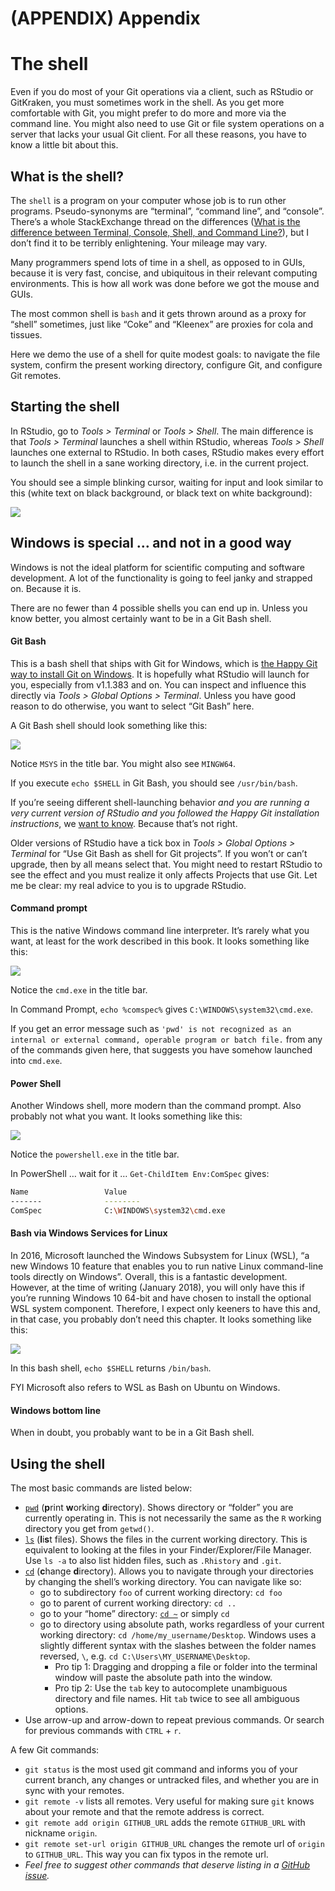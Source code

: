 # (APPENDIX) Appendix {-} 

# The shell {#shell}

Even if you do most of your Git operations via a client, such as RStudio or GitKraken, you must sometimes work in the shell. As you get more comfortable with Git, you might prefer to do more and more via the command line. You might also need to use Git or file system operations on a server that lacks your usual Git client. For all these reasons, you have to know a little bit about this.

## What is the shell?

The `shell` is a program on your computer whose job is to run other programs. Pseudo-synonyms are "terminal", "command line", and "console". There's a whole StackExchange thread on the differences ([What is the difference between Terminal, Console, Shell, and Command Line?](https://askubuntu.com/questions/506510/what-is-the-difference-between-terminal-console-shell-and-command-line)), but I don't find it to be terribly enlightening. Your mileage may vary.

Many programmers spend lots of time in a shell, as opposed to in GUIs, because it is very fast, concise, and ubiquitous in their relevant computing environments. This is how all work was done before we got the mouse and GUIs.

The most common shell is `bash` and it gets thrown around as a proxy for "shell" sometimes, just like "Coke" and "Kleenex" are proxies for cola and tissues.

Here we demo the use of a shell for quite modest goals: to navigate the file system, confirm the present working directory, configure Git, and configure Git remotes.

## Starting the shell

In RStudio, go to *Tools > Terminal* or *Tools > Shell*. The main difference is that *Tools > Terminal* launches a shell within RStudio, whereas *Tools > Shell* launches one external to RStudio. In both cases, RStudio makes every effort to launch the shell in a sane working directory, i.e. in the current project.

You should see a simple blinking cursor, waiting for input and look similar to this (white text on black background, or black text on white background):

<!-- why can bookdown not find this?!?
![](http://upload.wikimedia.org/wikipedia/commons/thumb/e/e7/Bash_screenshot.png/440px-Bash_screenshot.png)
-->

![](img/440px-Bash_screenshot.png)

## Windows is special ... and not in a good way

Windows is not the ideal platform for scientific computing and software development. A lot of the functionality is going to feel janky and strapped on. Because it is.

There are no fewer than 4 possible shells you can end up in. Unless you know better, you almost certainly want to be in a Git Bash shell.

#### Git Bash

This is a bash shell that ships with Git for Windows, which is [the Happy Git way to install Git on Windows](#install-git-windows). It is hopefully what RStudio will launch for you, especially from v1.1.383 and on. You can inspect and influence this directly via *Tools > Global Options > Terminal*. Unless you have good reason to do otherwise, you want to select "Git Bash" here.

A Git Bash shell should look something like this:

![](img/2018-01-15_git-bash.png)

Notice `MSYS` in the title bar. You might also see `MINGW64`.

If you execute `echo $SHELL` in Git Bash, you should see `/usr/bin/bash`.

If you're seeing different shell-launching behavior *and you are running a very current version of RStudio and you followed the Happy Git installation instructions*, we [want to know](https://github.com/jennybc/happy-git-with-r/issues). Because that's not right.

Older versions of RStudio have a tick box in *Tools > Global Options > Terminal* for "Use Git Bash as shell for Git projects". If you won't or can't upgrade, then by all means select that. You might need to restart RStudio to see the effect and you must realize it only affects Projects that use Git. Let me be clear: my real advice to you is to upgrade RStudio.

#### Command prompt

This is the native Windows command line interpreter. It's rarely what you want, at least for the work described in this book. It looks something like this:

![](img/2018-01-15_command-prompt.png)

Notice the `cmd.exe` in the title bar.

In Command Prompt, `echo %comspec%` gives `C:\WINDOWS\system32\cmd.exe`.

If you get an error message such as `'pwd' is not recognized as an internal or external command, operable program or batch file.` from any of the commands given here, that suggests you have somehow launched into `cmd.exe`. 

#### Power Shell

Another Windows shell, more modern than the command prompt. Also probably not what you want. It looks something like this:

![](img/2018-01-15_power-shell.png)

Notice the `powershell.exe` in the title bar.

In PowerShell ... wait for it ... `Get-ChildItem Env:ComSpec` gives:

``` bash
Name                 Value
-------              --------
ComSpec              C:\WINDOWS\system32\cmd.exe
```

#### Bash via Windows Services for Linux

In 2016, Microsoft launched the Windows Subsystem for Linux (WSL), "a new Windows 10 feature that enables you to run native Linux command-line tools directly on Windows". Overall, this is a fantastic development. However, at the time of writing (January 2018), you will only have this if you're running Windows 10 64-bit and have chosen to install the optional WSL system component. Therefore, I expect only keeners to have this and, in that case, you probably don't need this chapter. It looks something like this:

![](img/2018-01-15_bash-windows-services-for-linux.png)

In this bash shell, `echo $SHELL` returns `/bin/bash`.

FYI Microsoft also refers to WSL as Bash on Ubuntu on Windows.

#### Windows bottom line

When in doubt, you probably want to be in a Git Bash shell.

## Using the shell

The most basic commands are listed below:

* [`pwd`](https://en.wikipedia.org/wiki/Pwd) (**p**rint **w**orking **d**irectory). Shows directory or "folder" you are currently operating in. This is not necessarily the same as the `R` working directory you get from `getwd()`.
* [`ls`](https://en.wikipedia.org/wiki/Ls) (**l**i**s**t files). Shows the files in the current working directory. This is equivalent to looking at the files in your Finder/Explorer/File Manager. Use `ls -a` to also list hidden files, such as `.Rhistory` and `.git`.
* [`cd`](https://en.wikipedia.org/wiki/Cd_(command)) (**c**hange **d**irectory). Allows you to navigate through your directories by changing the shell's working directory. You can navigate like so:
  - go to subdirectory `foo` of current working directory: `cd foo`
  - go to parent of current working directory: `cd ..`
  - go to your "home" directory: [`cd ~`](http://tilde.club/~ford/tildepoint.jpg) or simply `cd`
  - go to directory using absolute path, works regardless of your current working directory: `cd /home/my_username/Desktop`. Windows uses a slightly different syntax with the slashes between the folder names reversed, `\`, e.g. `cd C:\Users\MY_USERNAME\Desktop`.
    * Pro tip 1: Dragging and dropping a file or folder into the terminal window will paste the absolute path into the window.
    * Pro tip 2: Use the `tab` key to autocomplete unambiguous directory and file names. Hit `tab` twice to see all ambiguous options.
* Use arrow-up and arrow-down to repeat previous commands. Or search for previous commands with `CTRL` + `r`.
    
A few Git commands:

* `git status` is the most used git command and informs you of your current branch,  any changes or untracked files, and whether you are in sync with your remotes.
* `git remote -v` lists all remotes. Very useful for making sure `git` knows about your remote and that the remote address is correct.
* `git remote add origin GITHUB_URL` adds the remote `GITHUB_URL` with nickname `origin`.
* `git remote set-url origin GITHUB_URL` changes the remote url of `origin` to `GITHUB_URL`. This way you can fix typos in the remote url.
* *Feel free to suggest other commands that deserve listing in a [GitHub issue](https://github.com/jennybc/happy-git-with-r/issues).*
